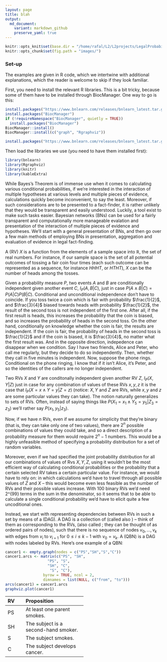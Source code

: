 ```yaml
---
layout: page
title: blah
output:
  md_document:
    variant: markdown_github
    preserve_yaml: true
---
```


```r
knitr::opts_knit$set(base.dir = "/home/rafal/L2/L2projects/LegalProbabilismBNs", base.url = "https://rfl-urbaniak.github.io/LegalProbabilismBNs/")
knitr::opts_chunk$set(fig.path = "images/")
```


### Set-up

The examples are given in R code, which we intertwine with additional explanations, which the reader is welcome to skip if they look familiar. 

First, you need to install the relevant R libraries. This is a bit tricky, because some of them have to be installed through BiocManager. One way to go is this:


\footnotesize
```r
install.packages("https://www.bnlearn.com/releases/bnlearn_latest.tar.gz", repos = NULL, type = "source")
install.packages("BiocManager")
if (!requireNamespace("BiocManager", quietly = TRUE))
  install.packages("BiocManager")
BiocManager::install()
BiocManager::install(c("graph", "Rgraphviz"))

install.packages("https://www.bnlearn.com/releases/bnlearn_latest.tar.gz", repos = NULL, type = "source")

```
\normalsize

Then load the libraries we use (you need to have them installed first):

```r
library(bnlearn)
library(Rgraphviz)
library(knitr)
library(kableExtra)
```



While Bayes's Theorem is of immense use when it comes to calculating various conditional probabilities, if we're interested in the interaction of multiple hypotheses at various levels and multiple pieces of evidence, calculations quickly become inconvenient, to say the least. Moreover, if such considerations are to be presented to a fact-finder, it is rather unlikely that they would be transparent and easily understood. Luckily, a tool exist to make such tasks easier. Bayesian networks (BNs) can be used for a fairly transparent and computationally more manageable evalation and presentation of the interaction of multiple pieces of evidence and hypotheses. We'll start with a general presentation of BNs, and then go over a few main methods of employing BNs in presentation, aggregation and evaluation of evidence in legal fact-finding.  



\section{Bayesian Networks: a crashcourse}

A \emph{random variable} (RV) $X$ is a function from the elements of a sample space into $\mathbb{R}$, the set of real numbers. For instance, if our sample space is the set of all potential outcomes of tossing a fair coin four times (each such outcome can be represented as a sequence, for instance  $HHHT$, or $HTHT$), $X$ can be the number of heads among the tosses.  

Given a probability measure $P$, two events $A$ and $B$ are conditionally independent given another event $C$, $I_{P}(A,B\vert C)$, just in case $P(A\wedge B\vert C) = P(A\vert C)P(B \vert C)$. Conditional and unconditional independence don't have to coincide. If you toss twice a coin which is fair with probability $\frac{1}{2}$, and $\frac{3}{4}$ biased towards heads with probability $\frac{1}{2}$, the result of the second toss is not independent of the first one. After all, if the first result is heads, this increases the probability that the coin is biased, and so increases the probability of heads in the second toss. On the other hand, conditionally on knowledge whether the coin is fair, the results are independent. If the coin is fair, the probability of heads in the second toss is $\frac{1}{2}$ and if the coin is biased, it is $\frac{3}{4}$, no matter what the first result was. And in the opposite direction, indepedence can disappear when we condition. Say I have two friends, Alice and Peter, who call me regularly, but they decide to do so independently. Then, whether they call in five minutes is independent. Now, suppose the phone rings. Conditional on the phone ringing, I know that if it isn't Alice, it's Peter, and so the identities of the callers are no longer independent. 





Two RVs $X$ and $Y$ are conditonally independent given another RV $Z$, $I_{P}(X,Y\vert Z)$ just in case for any combination of values of these RVs $x,y,z$ it is the case that $I_{P}(X=x \wedge Y=y \vert Z=z)$ (notice: $X,Y$ and $Z$ are RVs, while $x,y$ and $z$ are some particular values they can take). The notion naturally generalizes to sets of RVs.
Often, instead of saying things like $P(X_1 = x_1\wedge Y_5=y_5 \vert Z_3=z_3)$ we'll rather say $P(x_1,y_5\vert z_3)$.  


Now, if we have $n$ RVs, even if we assume for simplicity that they're binary (that is, they can take only one of two values), there are $2^n$ possible combinations of values they could take, and so a direct description of a probability measure for them would require $2^n-1$ numbers. This would be a highly unfeasible method of specifying a probability distribution for a set of random variables. 



Moreover, even if we had specified the joint probability distribution for all our combinations of values of Rvs $X, Y, Z$, using it wouldn't be the most efficient way of calculating conditional probabilities or the probability that a certain selected RV takes a certain particular value. For instance, we would have to rely on:
\begin{align*} 
xP(x_1\vert y_1) & =  \frac{P{x_1,y_1}}{P{y_1}} \\ &  = \frac{\sum_{i}P(x_1,y_1,Z=z_i)}{
\sum_{i,j}P(X=x_j,y_1,Z=Z_i)
} 
\end{align*}
\noindent in which calculations we'd have to travel through all possible values of $Z$ and $X$ -- this would become even less feasible as the number of RVs and their possible values increase. With 100 binary RVs we'd need 2^{99} terms in the sum in the denominator, so it seems that to be able to calculate a single conditional probability we'd have to elicit quite a few uncoditional ones. 

\normalsize


Instead, we start with representing dependencies between RVs in such a set by means of a \emph{directed acyclic graph} (DAG). A DAG is a collection of \emph{nodes} (called also \emph{vertices}) -- think of them as corresponding to the RVs, \emph{directed edges} (also called \emph{arcs}; they  can be thought of as ordered pairs of nodes), such that there is no sequence of nodes $v_0,\dots, v_k$ with edges from $v_i$ to $v_{i+1}$ for $0\leq i\leq k-1$ with $v_0=v_k$.\footnote{Sometimes it is also required that the graph should be connected: that for any two nodes there is an undirected path between them.} A \emph{qualitative BN} (QBN) is a DAG with nodes labeled by RVs. Here's one example of a QBN:




```r
cancer1 <- empty.graph(nodes = c("PS","SH","S","C"))
cancer1.arcs <- matrix(c("PS", "SH",
                   "PS", "S",
                   "SH", "C",
                    "S", "C"),
                 byrow = TRUE, ncol = 2,
                 dimnames = list(NULL, c("from", "to")))
arcs(cancer1) = cancer1.arcs
graphviz.plot(cancer1)
```



\footnotesize
\begin{center}
\begin{tabular}{@{}lp{4.3cm}@{}}\toprule
RV & Proposition \\ \midrule 
PS & At least one parent smokes. \\
SH & The subject is a second-hand smoker.\\
S & The subject smokes.\\
C & The subject develops cancer. \\ \bottomrule
\end{tabular}
\end{center}


-----  ------------------------------
RV     Proposition
-----  ----------------------------
PS     At least one parent smokes.

SH     The subject is a second-hand smoker.

S      The subject smokes.

C      The subject develops cancer.
----   ------------------------------------
